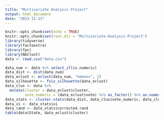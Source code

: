 ```yaml
---
title: "Multivariate Analysis Project"
output: html_document
date: "2023-11-13"
---
```


```r
knitr::opts_chunk$set(echo = TRUE)
knitr::opts_chunk$set(root.dir = "Multivariate-Analysis-Project")
library(tidyverse)
library(factoextra)
library(fpc)
library(NbClust)
data <- read.csv("data.csv")
```

```r
data_num <- data %>% select_if(is.numeric)
data_dist <- dist(data_num)
data_eclust <- eclust(data_num, "kmeans", 2)
data_silhouette <- fviz_silhouette(data_eclust)
data_clus <- data %>% 
  mutate(cluster = data_eclust$cluster, 
         vote_numeric = (data_eclust$vote) %>% as_factor() %>% as.numeric())
data_stats <- cluster.stats(data_dist, data_clus$vote_numeric, data_clus)
data_vi <- data_stats$vi
data_rand <- data_stats$corrected.rand
table(data$State, data_eclust$cluster)
```